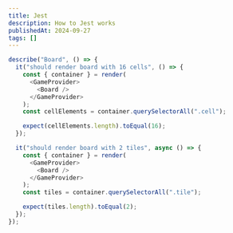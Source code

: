 ```yaml
---
title: Jest
description: How to Jest works
publishedAt: 2024-09-27
tags: []
---
```


```js
describe("Board", () => {
  it("should render board with 16 cells", () => {
    const { container } = render(
      <GameProvider>
        <Board />
      </GameProvider>
    );
    const cellElements = container.querySelectorAll(".cell");

    expect(cellElements.length).toEqual(16);
  });

  it("should render board with 2 tiles", async () => {
    const { container } = render(
      <GameProvider>
        <Board />
      </GameProvider>
    );
    const tiles = container.querySelectorAll(".tile");

    expect(tiles.length).toEqual(2);
  });
});
```
